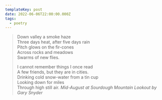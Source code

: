 ```yaml
---
templateKey: post
date: 2022-06-06T22:00:00.000Z
tags:
  - poetry
---
```

> Down valley a smoke haze<br/>
> Three days heat, after five days rain<br/>
> Pitch glows on the fir-cones<br/>
> Across rocks and meadows<br/>
> Swarms of new flies.<br/>
>
> I cannot remember things I once read<br/>
> A few friends, but they are in cities.<br/>
> Drinking cold snow-water from a tin cup<br/>
> Looking down for miles<br/>
> Through high still air.
> <cite>Mid-August at Sourdough Mountain Lookout by Gary Snyder</cite>
